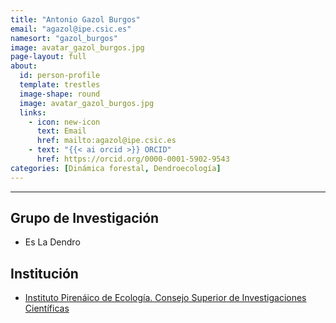 ```yaml
---
title: "Antonio Gazol Burgos"
email: "agazol@ipe.csic.es"  
namesort: "gazol_burgos"
image: avatar_gazol_burgos.jpg
page-layout: full
about: 
  id: person-profile
  template: trestles
  image-shape: round
  image: avatar_gazol_burgos.jpg
  links:
    - icon: new-icon
      text: Email
      href: mailto:agazol@ipe.csic.es
    - text: "{{< ai orcid >}} ORCID"
      href: https://orcid.org/0000-0001-5902-9543
categories: [Dinámica forestal, Dendroecología]
---
```

 
<hr>

:::{#person-profile}

## Grupo de Investigación
- Es La Dendro

## Institución
- [Instituto Pirenáico de Ecología. Consejo Superior de Investigaciones Científicas](http://www.ipe.csic.es/)

:::
